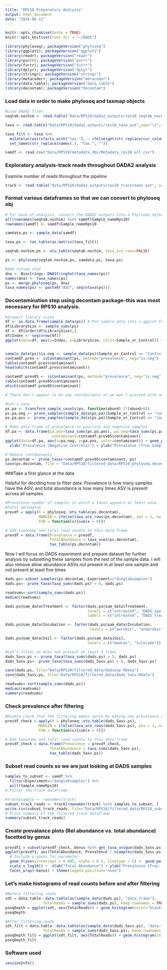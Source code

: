 ```yaml
---
title: "RPS10 Preparatory Analysis"
output: html_document
date: "2024-06-11"
---
```


```r
knitr::opts_chunk$set(echo = TRUE)
knitr::opts_knit$set(root.dir = "~/DADS")

library(phyloseq); packageVersion("phyloseq")
library(ggplot2); packageVersion("ggplot2")
library(readr); packageVersion("readr")
library(purrr); packageVersion("purrr")
library(furrr); packageVersion("furrr")
library(dplyr); packageVersion("dplyr")
library(stringr); packageVersion("stringr")
library(metacoder); packageVersion("metacoder")
library(data.table); packageVersion("data.table")
library(decontam); packageVersion("decontam")

```

### Load data in order to make phyloseq and taxmap objects
```r
#Load DADA2 files
seqtab.nochim <- read.table("Data/RPS10/dada2_outputs/rps10_seqtab_nochim.out",sep="\t",stringsAsFactors=F,header=T)

taxa <- read.table("Data/RPS10/dada2_outputs/rps10_taxa.out",sep="\t",stringsAsFactors=F,header=T)

taxa_filt <- taxa %>%
  mutate(across(starts_with("tax."), ~ ifelse(get(str_replace(cur_column(), "tax.", "boot.")) < 60, NA, .))) %>%
  set_names(str_replace(names(.), "tax.", ""))

samdf <- read.csv("Data/RPS10/metadata_dbs/Metadata_rps10_all.csv")
```

### Exploratory analysis-track reads throughout DADA2 analysis   
Examine number of reads throughout the pipeline
```r
track <- read.table("Data/RPS10/dada2_outputs/rps10_trackreads.out", sep="\t", stringsAsFactors = F, header=T)
```

### Format various dataframes so that we can convert to phyloseq obj
```r
# For ease of analysis, convert the DADA2 outputs into a Phyloseq object, and filter out any necessary samples
all(rownames(seqtab.nochim) %in% samdf$Sample_nameRps10)
rownames(samdf) <- samdf$Sample_nameRps10

samdata.ps <- sample_data(samdf)

taxa.ps <- tax_table(as.matrix(taxa_filt))

seqtab.nochim.ps <- otu_table(seqtab.nochim, taxa_are_rows=FALSE)

ps <- phyloseq(seqtab.nochim.ps, samdata.ps, taxa.ps)

#Add refseq slot
dna <- Biostrings::DNAStringSet(taxa_names(ps))
names(dna) <- taxa_names(ps)
ps <- merge_phyloseq(ps, dna)
taxa_names(ps) <- paste0("ASV", seq(ntaxa(ps)))
```


### Decontamination step using decontam package-this was most necessary for RPS10 analysis.
```r
#Inspect library sizes
df <- as.data.frame(sample_data(ps)) # Put sample_data into a ggplot-friendly data.frame
df$LibrarySize <- sample_sums(ps)
df <- df[order(df$LibrarySize),]
df$Index <- seq(nrow(df))
ggplot(data=df, aes(x=Index, y=LibrarySize, color=Sample_or_Control)) + geom_point()


sample_data(ps)$is.neg <- sample_data(ps)$Sample_or_Control == "Control"
contamdf.prev <- isContaminant(ps, method="prevalence", neg="is.neg")
table(contamdf.prev$contaminant)
head(which(contamdf.prev$contaminant))

contamdf.prev05 <- isContaminant(ps, method="prevalence", neg="is.neg", threshold=0.5)
table(contamdf.prev05$contaminant)
which(contamdf.prev05$contaminant)

# There don't appear to be any contaminants so we won't proceed with additional filtering described in decontam examples. 

#Let's save 
ps.pa <- transform_sample_counts(ps, function(abund) 1*(abund>0))
ps.pa.neg <- prune_samples(sample_data(ps.pa)$Sample_or_Control == "control", ps.pa)
ps.pa.pos <- prune_samples(sample_data(ps.pa)$Sample_or_Control == "sample", ps.pa)

# Make data.frame of prevalence in positive and negative samples
df.pa <- data.frame(pa.pos=taxa_sums(ps.pa.pos), pa.neg=taxa_sums(ps.pa.neg),
                     contaminant=contamdf.prev05$contaminant)
ggplot(data=df.pa, aes(x=pa.neg, y=pa.pos, color=contaminant)) + geom_point() +
  xlab("Prevalence (Negative Controls)") + ylab("Prevalence (True Samples)")

# Remove contaminants
ps.decontam <- prune_taxa(!contamdf.prev05$contaminant, ps)
save(ps.decontam, file = "Data/RPS10/filtered_data/RPS10_phyloseq.decontam.RData")
```


###Take a first glance at the data  

Helpful for deciding how to filter data. Prevalence is how many samples have the ASV, and total abundance is how many times ASV is present across all samples. 
```r
#Prevalence-number of samples in which a taxon appears at least once
#Total abundance
prevdf = apply(X = phyloseq::otu_table(ps.decontam),
               MARGIN = ifelse(taxa_are_rows(ps.decontam), yes = 1, no = 2),
               FUN = function(x){sum(x > 0)})

# Add taxonomy and total read counts to this data.frame
prevdf = data.frame(Prevalence = prevdf,
                    TotalAbundance = taxa_sums(ps.decontam),
                    tax_table(ps.decontam))
```

Now I will focus on DADS experiment and prepare dataset for further analysis by subsetting these samples from the rest of the sample data. I will also remove allow abundance ASVs not present in at least one sample and not present at least five times
```r
dads.ps<-subset_samples(ps.decontam, Experiment=="dunglabsamples")
dads.ps<- prune_taxa(taxa_sums(dads.ps) > 0, dads.ps)

readsums<-sort(sample_sums(dads.ps))
median(readsums)

dads.ps@sam_data$Treatment <- factor(dads.ps@sam_data$Treatment,
                                     levels = c("untreated", "DADS_1gal_A"),
                                     labels = c("untreated", "DADS_treated"))

dads.ps@sam_data$Incubation <- factor(dads.ps@sam_data$Incubation,
                                      levels = c("aerobic", "anaerobic"))

dads.ps@sam_data$Soil <- factor(dads.ps@sam_data$Soil,
                                     levels = c("madras", "tulelake"))

#Let's filter an ASVs not present at least 5 times
dads_5asv.ps <- prune_taxa(taxa_sums(dads.ps) > 5, dads.ps)
dads_5asv.ps<- prune_taxa(taxa_sums(dads_5asv.ps) > 0, dads_5asv.ps)

save(dads.ps, file="Data/RPS10/filtered_data/dadsexp.RData")
save(dads_5asv.ps, file="Data/RPS10/filtered_data/dads_5asv.RData")

readsums<-sort(sample_sums(dads.ps))
median(readsums)
summary(readsums)
```

### Check prevalence after filtering
```r
#Double check that the filtering makes sense by making new prevalence dataframe
prevdf_check = apply(X = phyloseq::otu_table(dads_5asv.ps),
               MARGIN = ifelse(taxa_are_rows(dads_5asv.ps), yes = 1, no = 2),
               FUN = function(x){sum(x > 0)})

# Add taxonomy and total read counts to this data.frame
prevdf_check = data.frame(Prevalence = prevdf_check,
                    TotalAbundance = taxa_sums(dads_5asv.ps),
                    tax_table(dads_5asv.ps))

```

### Subset read counts so we are just looking at DADS samples
```r
samples_to_subset <- samdf %>%
  filter(Experiment=="dunglabsamples") %>% 
  pull(Sample_nameRps10)
# Filter the track dataframe

#track$sample <- rownames(track)
subset_track_reads <- track[rownames(track) %in% samples_to_subset, ]
write.csv(subset_track_reads, file="Data/RPS10/filtered_data/RPS10_subset_track_reads_dads.csv",row.names = TRUE)
# Print summary of the filtered track dataframe
summary(subset_track_reads)
```

### Create prevalance plots (Rel abundance vs. total abundance) facetted by genus
```r
prevdf1 = subset(prevdf_check, Genus %in% get_taxa_unique(dads_5asv.ps, "Genus"))
ggplot(prevdf1, aes(TotalAbundance, Prevalence / nsamples(dads_5asv.ps),color=Genus)) +
  # Include a guess for parameter
  geom_hline(yintercept = 0.005, alpha = 0.5, linetype = 2) +  geom_point(size = 2, alpha = 0.7) +
  scale_x_log10() +  xlab("Total Abundance") + ylab("Prevalence [Frac. Samples]") +
  facet_wrap(~Genus) + theme(legend.position="none")
```

### Let's make histograms of read counts before and after filtering
```r
#Before filtering reads
sdt = data.table::data.table(as(sample_data(dads.ps), "data.frame"),
                 TotalReads = sample_sums(dads.ps), keep.rownames = TRUE)
pseqDepth = ggplot(sdt, aes(TotalReads)) + geom_histogram(color="black", fill="lightblue") + ggtitle("Histogram of sequencing depth-before filtering samples with low read depths") + labs(x="Depth", y="Frequency")
pseqDepth

#After filtering reads
sdt_filt = data.table::data.table(as(sample_data(dads_5asv.ps), "data.frame"),
                 TotalReads = sample_sums(dads_5asv.ps), keep.rownames = TRUE)
pseqDepth_filt = ggplot(sdt_filt, aes(TotalReads)) + geom_histogram(color="black", fill="lightblue") + ggtitle("Histogram of sequencing depth after filtering samples with low read depths") + labs(x="Depth", y="Frequency")
pseqDepth_filt
```

### Software used
```r
sessionInfo()
```

